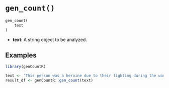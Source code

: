 # `gen_count()`

```markdown
gen_count(
    text
)
```

- **text**: A string object to be analyzed.

## Examples

```r
library(genCountR)

text <- 'This person was a heroine due to their fighting during the war.'
result_df <- genCountR::gen_count(text)
```